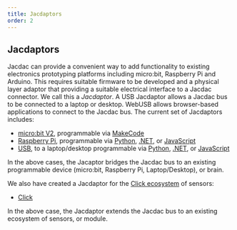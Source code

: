 ```yaml
---
title: Jacdaptors
order: 2
---
```


## Jacdaptors

Jacdac can provide a convenient way to add functionality to existing electronics prototyping platforms including micro:bit, Raspberry Pi and Arduino.
This requires suitable firmware to be developed and a physical layer adaptor that providing a suitable electrical interface to a Jacdac connector.
We call this a _Jacdaptor_. A USB Jacdaptor allows a Jacdac bus to be connected to a laptop or desktop.
WebUSB allows browser-based applications to connect to the Jacdac bus.  The current set of Jacdaptors includes:
- [micro:bit V2](/devices/microbit/foundation/microbitv2), programmable via [MakeCode](/clients/makecode)
- [Raspberry Pi](/devices/microsoft-research/jmspibridgev37v37), programmable via [Python](/clients/python), [.NET](/clients/dotnet), or [JavaScript](/clients/javascript)
- [USB](/devices/microsoft-research/jmbrainf441v02), to a laptop/desktop programmable via [Python](/clients/python), [.NET](/clients/dotnet), or [JavaScript](/clients/javascript)

In the above cases, the Jacaptor bridges the Jacdac bus to an existing programmable device (micro:bit, Raspberry Pi, Laptop/Desktop), or brain.

We also have created a Jacdaptor for the [Click ecosystem](https://www.mikroe.com/click) of sensors:
- [Click](/devices/microsoft-research/jmclickcolorv32)

In the above case, the Jacdaptor extends the Jacdac bus to an existing ecosystem of sensors, or module.